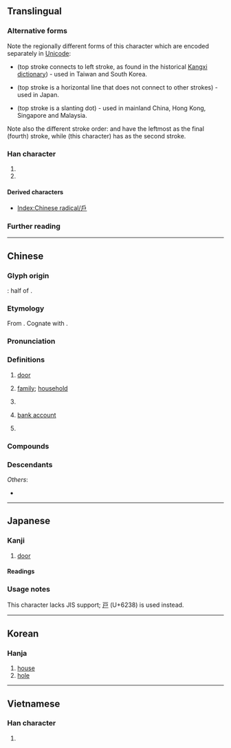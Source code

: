 {{also|户|戸|尸}}
{{character info}}
{{character info|⼾}}
==Translingual==
{{stroke order|type=animate}}
{{Han simplified forms|戶|戸|户}}

===Alternative forms===
Note the regionally different forms of this character which are encoded separately in [[Unicode]]:
* {{lang|mul|戶}} (top stroke connects to left stroke, as found in the historical [[w:Kangxi dictionary|Kangxi dictionary]]) - used in Taiwan and South Korea.
* {{l|mul|戸}} (top stroke is a horizontal line that does not connect to other strokes) - used in Japan.
* {{l|mul|户}} (top stroke is a slanting dot) - used in mainland China, Hong Kong, Singapore and Malaysia.
Note also the different stroke order: {{l|mul|户}} and {{l|mul|戸}} have the leftmost {{l|mul|丿}} as the final (fourth) stroke, while {{lang|mul|戶}} (this character) has {{l|mul|丿}} as the second stroke.

===Han character===
{{Han char|rn=63|rad=戶|as=00|sn=4|four=30277|canj=HS|ids=⿸𠂆コ}} <!-- Note: ⿱丿尸 is incorrect. -->

# {{mul-kangxi radical-def}}
# {{mul-shuowen radical-def|437}}

====Derived characters====
* [[Index:Chinese radical/戶]]

===Further reading===
{{Han ref|kx=0414.320|dkj=11696|dj=0759.030|hdz=32257.010|uh=6236}}

[[Category:CJKV radicals| ]]

----

==Chinese==
{{zh-forms|s=户|t2=户|alt=戸}}

===Glyph origin===
{{Han etym}}
{{liushu|p}}: half of {{zh-l|*門|door}}.

===Etymology===
From {{inh|zh|sit-pro|*m/s-k(w)a-j||mouth; opening; spread; door; face; jaw}}. Cognate with {{cog|bo|སྒོ||door}}.

===Pronunciation===
{{zh-pron
|m=hù
|ma=Zh-hù.ogg
|m-s=fu4/hu4
|dg=хў2/хў1
|c=wu6
|c-t=
|g=fu5
|h=pfs=fu;gd=fu1/fu4
|j=hu3
|mb=hū
|md=hô
|mn=xm,zz,tw:hō͘/qz:hǒ͘
|mn-t=hou6
|w=3hhu
|x=fu5/fu4
|x_note=fu5 - vernacular; fu4 - literary
|mc=y
|oc=y
|cat=n,cls,pn
}}

===Definitions===
{{zh-hanzi}}

# {{zh-o}} [[door]]
#: {{zh-x|戶外|outdoors}}
# {{zh-no-solo}} [[family]]; [[household]]
#: {{zh-x|戶籍|'''household''' register}}
#: {{zh-x|專業戶|expert|lit='''family''' which engages in a specialized trade}}
#: {{zh-x|釘子戶|[[nail house|nail '''house''']]}}
# {{zh-classifier|[[household]]s}}
# {{lb|zh|only in compounds}} [[bank account]]
#: {{zh-x|賬戶|account}}
#: {{zh-x|開戶|to open an '''account'''}}
# {{surname|zh}}

===Compounds===
{{zh-der|匿戶|同門異戶|人頭戶|上戶|專戶|吃大戶|佃戶|三戶亡秦|家喻戶曉|千門萬戶|吐門戶|傍門依戶|住戶|各門另戶|夜不閉戶|另立門戶|個體戶|外戶|做門戶|宕戶|富戶|下戶|屠戶|報戶口|怯憐戶|丟門戶|匠戶|大家小戶|官古戶|客戶|分門割戶|幫門戶|帳戶|侯萬戶|小戶人家|動遷戶|安家落戶|小門小戶|小戶|實戶|家傳戶誦|家至戶曉|家家戶戶|家給戶贍|存戶|大戶人家|大戶|地戶|庭戶|士戶|千家萬戶|單幹戶|低收入戶|保留戶|出戶|別闢門戶|中戶|司戶|債戶|人戶|千戶|佛圖戶|公戶|傍人門戶|倚門傍戶|場戶|女戶|排門挨戶|戶口調查|拆遷戶|戶限為穿|戶庭|戶均|漁戶|百戶|戶樞不蠹|扃戶|戶限|戶有餘糧|穿房入戶|戶外廣告|拍戶|戶對門當|撐門戶|戶版|戶列簪纓|戶口校正|戶部|戶籍謄本|戶部尚書|戶樞不朽|窗戶|戶給人足|挨門挨戶|煙戶|棚戶|沿門挨戶|灘戶|戶牖|戶頭|洞戶|窗戶紙|窗戶眼兒|神戶|柳戶花門|戶長|萬戶千門|萬戶侯|萬元戶|租戶|戶主|破落戶|窨戶|用戶|挨戶|暴發戶|戶籍行政|獵戶|戶籍法|樂戶|戶說|戶籍登記|窄門窄戶|挨家挨戶|當門抵戶|當門對戶|明窗彩戶|清理門戶|玉戶|戶口普查|獵戶座|戶口名簿|朱門繡戶|示範戶|江戶幕府|牝戶|當門戶|田戶|戶口|灰戶|戶外活動|瀨戶內海|獵戶星座|澇戶|漂來戶|戶外|滅門絕戶|戶政|撐門抵戶|查戶口|煙花門戶|江戶|戶名|機戶|柳門花戶|戶戶|樵戶|戶籍|游手人戶|散戶|戶告人曉|撐持門戶|挨門逐戶|貼軍戶|立門戶|絕戶計|雁戶|金門繡戶|足不踰戶|門戶之見|足不出戶|莊戶|自立門戶|過戶|門到戶說|蓬戶甕牖|蜑戶|關門閉戶|綠燈戶|酒戶|耕戶|絕戶|花門柳戶|立戶|行戶|蓬門蓽戶|關係戶|纏門纏戶|繡戶|編戶|貧戶|糧戶|頂門壯戶|賣大戶|翻身戶|鋪戶|門戶大開|開戶|門神戶尉|門當戶對|門殫戶盡|門戶人家|門戶之爭|門戶|窯戶|農戶|陰戶|釘子戶|重點戶|鄉戶|邃戶|逐戶|船戶|花戶|躲門戶|辱門敗戶|貼戶|踅門瞭戶|蓬戶士|訂戶|離門離戶|腳戶|茶戶|蛋戶|蓽門蓬戶|落戶|縴戶|老絕戶|田戶}}

===Descendants===
{{CJKV||||hộ}}
''Others'':
* {{desc|vi|-|bor=1}} {{vi-l|họ|戶}}

{{zh-cat|Elementary}}

----

==Japanese==

===Kanji===
{{ja-kanji|grade=|rs=戶00}}

# [[door]]

====Readings====
{{ja-readings
|goon=ぐ, ご
|kanon=こ
|kun=と-, へ-
|nanori=え, へ
}}

===Usage notes===
This character lacks JIS support; [[戸]] (U+6238) is used instead.

----

==Korean==

===Hanja===
{{ko-hanja|지게문|호}}

# [[house]]
# [[hole]]

----

==Vietnamese==

===Han character===
{{vi-readings|reading=hộ|rs=戶00}}

# {{rfdef|vi|sort=戶00}}